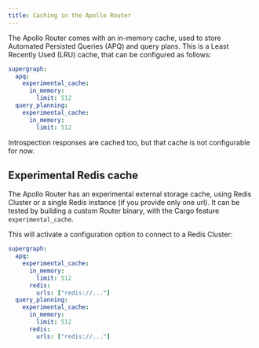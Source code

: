 ```yaml
---
title: Caching in the Apollo Router
---
```


The Apollo Router comes with an in-memory cache, used to store Automated Persisted Queries (APQ) and query plans.
This is a Least Recently Used (LRU) cache, that can be configured as follows:

```yaml title="router.yaml"
supergraph:
  apq:
    experimental_cache:
      in_memory:
        limit: 512
  query_planning:
    experimental_cache:
      in_memory:
        limit: 512
```

Introspection responses are cached too, but that cache is not configurable for now.

## Experimental Redis cache

The Apollo Router has an experimental external storage cache, using Redis Cluster or a single Redis instance (if you provide only one url).
It can be tested by building a custom Router binary, with the Cargo feature `experimental_cache`.

This will activate a configuration option to connect to a Redis Cluster:

```yaml
supergraph:
  apq:
    experimental_cache:
      in_memory:
        limit: 512
      redis:
        urls: ["redis://..."]
  query_planning:
    experimental_cache:
      in_memory:
        limit: 512
      redis:
        urls: ["redis://..."]
```
